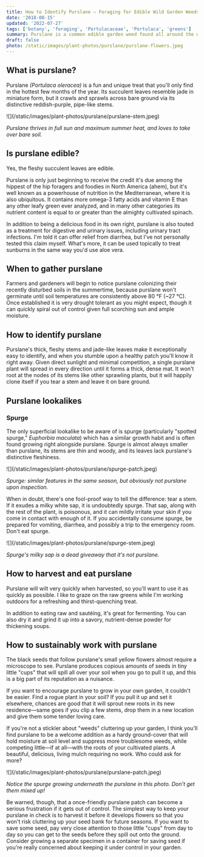 ```yaml
---
title: How to Identify Purslane — Foraging for Edible Wild Garden Weeds
date: '2018-08-15'
updated: '2022-07-27'
tags: ['botany', 'foraging', 'Portulacaceae', 'Portulaca', 'greens']
summary: Purslane is a common edible garden weed found all around the world during the summer months.
draft: false
photo: /static/images/plant-photos/purslane/purslane-flowers.jpeg
---
```



<div className="rounded-lg bg-gray-100 p-4 dark:bg-gray-800">
  <TOCInline toc={props.toc} toHeading={3} asDisclosure />
</div>

## What is purslane?

Purslane _(Portulaca oleracea)_ is a fun and unique treat that you'll only find in the hottest few months of the year.
Its succulent leaves resemble jade in miniature form, but it crawls and sprawls across bare ground via its distinctive reddish-purple, pipe-like stems.

<div className="bg-gray-100 dark:bg-gray-800 p-4 rounded-lg">
![](/static/images/plant-photos/purslane/purslane-stem.jpeg)

_Purslane thrives in full sun and maximum summer heat, and loves to take over bare soil._

</div>

## Is purslane edible?

Yes, the fleshy succulent leaves are edible.

Purslane is only just beginning to receive the credit it's due among the hippest of the hip foragers and foodies in North America (ahem), but it's well known as a powerhouse of nutrition in the Mediterranean, where it is also ubiquitous.
It contains more omega-3 fatty acids and vitamin E than any other leafy green ever analyzed, and in many other categories its nutrient content is equal to or greater than the almighty cultivated spinach.

In addition to being a delicious food in its own right, purslane is also touted as a treatment for digestive and urinary issues, including urinary tract infections.
I'm told it can offer relief from diarrhea, but I've not personally tested this claim myself.
What's more, it can be used topically to treat sunburns in the same way you'd use aloe vera.

## When to gather purslane

Farmers and gardeners will begin to notice purslane colonizing their recently disturbed soils in the summertime, because purslane won't germinate until soil temperatures are consistently above 80 °F (~27 °C).
Once established it is very drought tolerant as you might expect, though it can quickly spiral out of control given full scorching sun and ample moisture.

## How to identify purslane

Purslane's thick, fleshy stems and jade-like leaves make it exceptionally easy to identify, and when you stumble upon a healthy patch you'll know it right away.
Given direct sunlight and minimal competition, a single purslane plant will spread in every direction until it forms a thick, dense mat.
It won't root at the nodes of its stems like other sprawling plants, but it will happily clone itself if you tear a stem and leave it on bare ground.

## Purslane lookalikes

### Spurge

The only superficial lookalike to be aware of is spurge (particularly "spotted spurge," _Euphorbia maculata_) which has a similar growth habit and is often found growing right alongside purslane.
Spurge is almost always smaller than purslane, its stems are thin and woody, and its leaves lack purslane's distinctive fleshiness.

<div className="bg-gray-100 dark:bg-gray-800 p-4 rounded-lg">
![](/static/images/plant-photos/purslane/spurge-patch.jpeg)

_Spurge: similar features in the same season, but obviously not purslane upon inspection._

</div>

When in doubt, there's one fool-proof way to tell the difference: tear a stem.
If it exudes a milky white sap, it is undoubtedly spurge.
That sap, along with the rest of the plant, is poisonous, and it can mildly irritate your skin if you come in contact with enough of it.
If you accidentally consume spurge, be prepared for vomiting, diarrhea, and possibly a trip to the emergency room.
Don't eat spurge.

<div className="bg-gray-100 dark:bg-gray-800 p-4 rounded-lg">
![](/static/images/plant-photos/purslane/spurge-stem.jpeg)

_Spurge's milky sap is a dead giveaway that it's not purslane._

</div>

## How to harvest and eat purslane

Purslane will wilt very quickly when harvested, so you'll want to use it as quickly as possible.
I like to graze on the raw greens while I'm working outdoors for a refreshing and thirst-quenching treat.

In addition to eating raw and sautéing, it's great for fermenting.
You can also dry it and grind it up into a savory, nutrient-dense powder for thickening soups.

## How to sustainably work with purslane

The black seeds that follow purslane's small yellow flowers almost require a microscope to see.
Purslane produces copious amounts of seeds in tiny little "cups" that will spill all over your soil when you go to pull it up, and this is a big part of its reputation as a nuisance.

If you want to encourage purslane to grow in your own garden, it couldn't be easier.
Find a rogue plant in your soil?
If you pull it up and set it elsewhere, chances are good that it will sprout new roots in its new residence—same goes if you clip a few stems, drop them in a new location and give them some tender loving care.

If you're not a stickler about "weeds" cluttering up your garden, I think you'll find purslane to be a welcome addition as a hardy ground-cover that will hold moisture at soil level and suppress more troublesome weeds, while competing little—if at all—with the roots of your cultivated plants.
A beautiful, delicious, living mulch requiring no work. Who could ask for more?

<div className="bg-gray-100 dark:bg-gray-800 p-4 rounded-lg">
![](/static/images/plant-photos/purslane/purslane-patch.jpeg)

_Notice the spurge growing underneath the purslane in this photo. Don't get them mixed up!_

</div>

Be warned, though, that a once-friendly purslane patch can become a serious frustration if it gets out of control.
The simplest way to keep your purslane in check is to harvest it before it develops flowers so that you won't risk cluttering up your seed bank for future seasons.
If you want to save some seed, pay very close attention to those little "cups" from day to day so you can get to the seeds before they spill out onto the ground.
Consider growing a separate specimen in a container for saving seed if you're really concerned about keeping it under control in your garden.

<IntroCTA />
